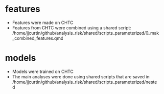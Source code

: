 # features
- Features were made on CHTC
- Features from CHTC were combined using a shared script: /home/jjcurtin/github/analysis_risk/shared/scripts_parameterized/0_mak_combined_features.qmd


# models
- Models were trained on CHTC
- The main analyses were done using shared scripts that are saved in /home/jjcurtin/github/analysis_risk/shared/scripts_parameterized/nested



